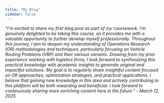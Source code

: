 ```yaml
---
title: "My Blog"
sidebar: false 
---
```


*"I'm excited to share my first blog post as part of my coursework. I'm genuinely delighted to be taking this course, as it provides me with a valuable opportunity to further develop myself professionally. Throughout this journey, I aim to deepen my understanding of Operations Research (OR) methodologies and techniques, particularly focusing on Vehicle Routing Problems (VRP) and their various variants. Drawing from my prior experience working with logistics firms, I look forward to synthesizing this practical knowledge with academic insights to generate original and impactful solutions. My goal is to regularly share insightful content focused on OR approaches, optimization strategies, and practical applications. I believe that gaining new knowledge in this area and actively contributing to this platform will be both rewarding and beneficial. I look forward to continuously sharing more enriching content here in the future." - March 12, 2025*
